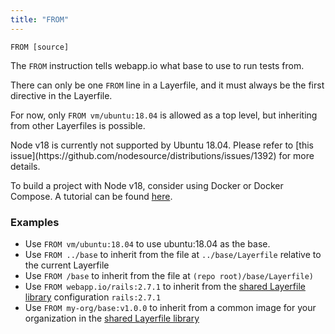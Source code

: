 ```yaml
---
title: "FROM"
---
```


`FROM [source]`

The `FROM` instruction tells webapp.io what base to use to run tests from.

There can only be one `FROM` line in a Layerfile, and it must always be the
first directive in the Layerfile.

For now, only `FROM vm/ubuntu:18.04` is allowed as a top level, but inheriting
from other Layerfiles is possible.

<Info>
Node v18 is currently not supported by Ubuntu 18.04. Please refer to [this issue](https://github.com/nodesource/distributions/issues/1392) for more details.

To build a project with Node v18, consider using Docker or Docker Compose. A tutorial can be found [here](/examples/node-18).
</Info>

### Examples

- Use `FROM vm/ubuntu:18.04` to use ubuntu:18.04 as the base.
- Use `FROM ../base` to inherit from the file at `../base/Layerfile` relative to
  the current Layerfile
- Use `FROM /base` to inherit from the file at `(repo root)/base/Layerfile)`
- Use `FROM webapp.io/rails:2.7.1` to inherit from the
  [shared Layerfile library](https://webapp.io/library) configuration `rails:2.7.1`
- Use `FROM my-org/base:v1.0.0` to inherit from a common image for your
  organization in the [shared Layerfile library](https://webapp.io/library)
